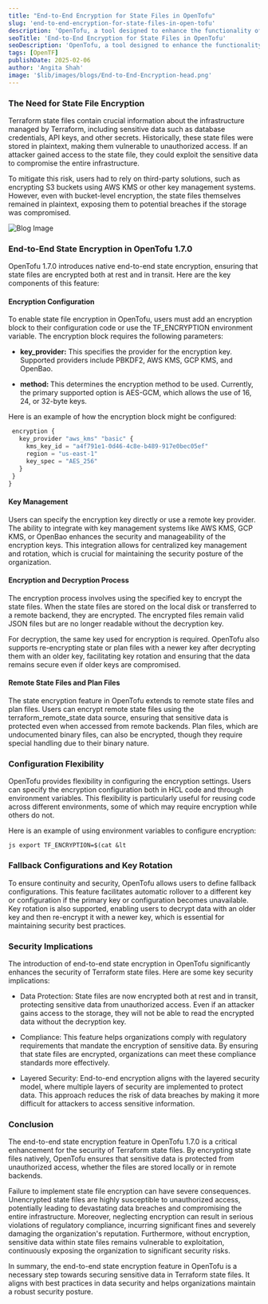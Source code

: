 ```yaml
---
title: "End-to-End Encryption for State Files in OpenTofu"
slug: 'end-to-end-encryption-for-state-files-in-open-tofu'
description: 'OpenTofu, a tool designed to enhance the functionality of Terraform, has introduced a significant security feature in its version 1.7.0: end-to-end state encryption. This feature addresses a critical security gap by ensuring that Terraform state files, which often contain sensitive data, are protected from unauthorized access.'
seoTitle: 'End-to-End Encryption for State Files in OpenTofu'
seoDescription: 'OpenTofu, a tool designed to enhance the functionality of Terraform, has introduced a significant security feature in its version 1.7.0: end-to-end state encryption. This feature addresses a critical security gap by ensuring that Terraform state files, which often contain sensitive data, are protected from unauthorized access. '
tags: [OpenTF]
publishDate: 2025-02-06
author: 'Angita Shah'
image: '$lib/images/blogs/End-to-End-Encryption-head.png'
---
```




<div class="blog-details">
<h3>The Need for State File Encryption</h3>
<p>Terraform state files contain crucial information about the infrastructure managed by Terraform, including sensitive data such as database credentials, API keys, and other secrets. Historically, these state files were stored in plaintext, making them vulnerable to unauthorized access. If an attacker gained access to the state file, they could exploit the sensitive data to compromise the entire infrastructure.</p>
<p>To mitigate this risk, users had to rely on third-party solutions, such as encrypting S3 buckets using AWS KMS or other key management systems. However, even with bucket-level encryption, the state files themselves remained in plaintext, exposing them to potential breaches if the storage was compromised.</p>

<Image
    src={blogImageInner}
    alt="Blog Image"
    class="w-auto py-20"
    />
<h3>End-to-End State Encryption in OpenTofu 1.7.0</h3>
<p>OpenTofu 1.7.0 introduces native end-to-end state encryption, ensuring that state files are encrypted both at rest and in transit. Here are the key components of this feature:</p>
<h4 >Encryption Configuration</h4>
<p>To enable state file encryption in OpenTofu, users must add an encryption block to their configuration code or use the TF_ENCRYPTION environment variable. The encryption block requires the following parameters:</p>
<ul>
<li>
<p><strong>key_provider:</strong> This specifies the provider for the encryption key. Supported providers include PBKDF2, AWS KMS, GCP KMS, and OpenBao.</p>
</li>
<li>
<p><strong>method: </strong>This determines the encryption method to be used. Currently, the primary supported option is AES-GCM, which allows the use of 16, 24, or 32-byte keys.</p>
</li>
</ul>
<p>Here is an example of how the encryption block might be configured:</p>

```js terraform {
 encryption {
   key_provider "aws_kms" "basic" {
     kms_key_id = "a4f791e1-0d46-4c8e-b489-917e0bec05ef"
     region = "us-east-1"
     key_spec = "AES_256"
   }
 }
}
```
<h4 >Key Management</h4>
<p>Users can specify the encryption key directly or use a remote key provider. The ability to integrate with key management systems like AWS KMS, GCP KMS, or OpenBao enhances the security and manageability of the encryption keys. This integration allows for centralized key management and rotation, which is crucial for maintaining the security posture of the organization.</p>
<h4 >Encryption and Decryption Process</h4>
<p>The encryption process involves using the specified key to encrypt the state files. When the state files are stored on the local disk or transferred to a remote backend, they are encrypted. The encrypted files remain valid JSON files but are no longer readable without the decryption key.</p>
<p>For decryption, the same key used for encryption is required. OpenTofu also supports re-encrypting state or plan files with a newer key after decrypting them with an older key, facilitating key rotation and ensuring that the data remains secure even if older keys are compromised.</p>
<h4 >Remote State Files and Plan Files</h4>
<p>The state encryption feature in OpenTofu extends to remote state files and plan files. Users can encrypt remote state files using the terraform_remote_state data source, ensuring that sensitive data is protected even when accessed from remote backends. Plan files, which are undocumented binary files, can also be encrypted, though they require special handling due to their binary nature.</p>
<h3>Configuration Flexibility</h3>
<p>OpenTofu provides flexibility in configuring the encryption settings. Users can specify the encryption configuration both in HCL code and through environment variables. This flexibility is particularly useful for reusing code across different environments, some of which may require encryption while others do not.</p>
<p>Here is an example of using environment variables to configure encryption:</p>

```js export TF_ENCRYPTION=$(cat &lt```

<h3>Fallback Configurations and Key Rotation</h3>
<p>To ensure continuity and security, OpenTofu allows users to define fallback configurations. This feature facilitates automatic rollover to a different key or configuration if the primary key or configuration becomes unavailable. Key rotation is also supported, enabling users to decrypt data with an older key and then re-encrypt it with a newer key, which is essential for maintaining security best practices.</p>
<h3>Security Implications</h3>
<p>The introduction of end-to-end state encryption in OpenTofu significantly enhances the security of Terraform state files. Here are some key security implications:</p>
<ul>
<li>
<p>Data Protection: State files are now encrypted both at rest and in transit, protecting sensitive data from unauthorized access. Even if an attacker gains access to the storage, they will not be able to read the encrypted data without the decryption key.</p>
</li>
<li>
<p>Compliance: This feature helps organizations comply with regulatory requirements that mandate the encryption of sensitive data. By ensuring that state files are encrypted, organizations can meet these compliance standards more effectively.</p>
</li>
<li>
<p>Layered Security: End-to-end encryption aligns with the layered security model, where multiple layers of security are implemented to protect data. This approach reduces the risk of data breaches by making it more difficult for attackers to access sensitive information.</p>
</li>
</ul>
<h3>Conclusion</h3>
<p>The end-to-end state encryption feature in OpenTofu 1.7.0 is a critical enhancement for the security of Terraform state files. By encrypting state files natively, OpenTofu ensures that sensitive data is protected from unauthorized access, whether the files are stored locally or in remote backends.</p>
<p>Failure to implement state file encryption can have severe consequences. Unencrypted state files are highly susceptible to unauthorized access, potentially leading to devastating data breaches and compromising the entire infrastructure. Moreover, neglecting encryption can result in serious violations of regulatory compliance, incurring significant fines and severely damaging the organization's reputation. Furthermore, without encryption, sensitive data within state files remains vulnerable to exploitation, continuously exposing the organization to significant security risks.</p>
<p>In summary, the end-to-end state encryption feature in OpenTofu is a necessary step towards securing sensitive data in Terraform state files. It aligns with best practices in data security and helps organizations maintain a robust security posture.</p>
</div>
